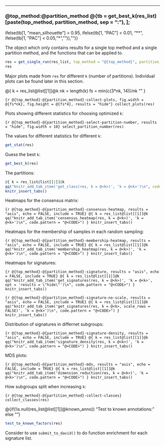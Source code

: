 
---------------------------------------------------

### @{top_method}:@{partition_method} @{tb = get_best_k(res_list)[paste(top_method, partition_method, sep = ":"), ];
ifelse(tb[1, "mean_silhouette"] > 0.95, ifelse(tb[1, "PAC"] < 0.01, "**", ifelse(tb[1, "PAC"] < 0.05, "*", "")), "")}


The object which only contains results for a single top method and a single partition method,
and the functions that can be applied to.

```r
res = get_single_run(res_list, top_method = "@{top_method}", partition_method = "@{partition_method}")
res
```

Major plots made from `res` for different `k` (number of partitions). Individual plots can be found
later in this section.

@{
k = res_list@list[[1]]@k
nk = length(k)
fs = min(c(3*nk, 14))/nk
""
}

```{r @{top_method}-@{partition_method}-collect-plots, fig.width = @{fs*nk}, fig.height = @{fs*4}, results = "hide"}
collect_plots(res)
```

Plots showing different statistics for choosing optimized `k`:

```{r @{top_method}-@{partition_method}-select-partition-number, results = "hide", fig.width = 10}
select_partition_number(res)
```

The values for different statistics for different `k`:

```r
get_stat(res)
```

Guess the best `k`:

```r
get_best_k(res)
```

The partitions:

```r
@{ k = res_list@list[[1]]@k
qq("knitr_add_tab_item('get_class(res, k = @<k>)', 'k = @<k>')\n", code.pattern = "@<CODE>") }
knitr_insert_tabs()
```

Heatmaps for the consensus matrix:

```{r @{top_method}-@{partition_method}-consensus-heatmap, results = "asis", echo = FALSE, include = TRUE}
@{ k = res_list@list[[1]]@k
qq("knitr_add_tab_item('consensus_heatmap(res, k = @<k>)', 'k = @<k>')\n", code.pattern = "@<CODE>") }
knitr_insert_tabs()
```

Heatmaps for the membership of samples in each random sampling:

```{r @{top_method}-@{partition_method}-membership-heatmap, results = "asis", echo = FALSE, include = TRUE}
@{ k = res_list@list[[1]]@k
qq("knitr_add_tab_item('membership_heatmap(res, k = @<k>)', 'k = @<k>')\n", code.pattern = "@<CODE>") }
knitr_insert_tabs()
```

Heatmaps for signatures:

```{r @{top_method}-@{partition_method}-signature, results = "asis", echo = FALSE, include = TRUE}
@{ k = res_list@list[[1]]@k
qq("knitr_add_tab_item('get_signatures(res, k = @<k>)', 'k = @<k>', opt = 'results = \"hide\"')\n", code.pattern = "@<CODE>") }
knitr_insert_tabs()
```

```{r @{top_method}-@{partition_method}-signature-no-scale, results = "asis", echo = FALSE, include = TRUE}
@{ k = res_list@list[[1]]@k
qq("knitr_add_tab_item('get_signatures(res, k = @<k>, scale_rows = FALSE)', 'k = @<k>')\n", code.pattern = "@<CODE>") }
knitr_insert_tabs()
```

Distribution of signatures in differnet subgroups:

```{r @{top_method}-@{partition_method}-signature-density, results = "asis", echo = FALSE, include = TRUE}
@{ k = res_list@list[[1]]@k
qq("knitr_add_tab_item('signature_density(res, k = @<k>)', 'k = @<k>')\n", code.pattern = "@<CODE>") }
knitr_insert_tabs()
```

MDS plots:

```{r @{top_method}-@{partition_method}-mds, results = "asis", echo = FALSE, include = TRUE}
@{ k = res_list@list[[1]]@k
qq("knitr_add_tab_item('dimension_reduction(res, k = @<k>)', 'k = @<k>')\n", code.pattern = "@<CODE>") }
knitr_insert_tabs()
```

How subgroups split when increasing `k`:

```{r @{top_method}-@{partition_method}-collect-classes}
collect_classes(res)
```

@{if(!is.null(res_list@list[[1]]@known_anno)) "Test to known annotations:\n" else ""}

```r
test_to_known_factors(res)
```


Consider to use `submit_to_david()` to do function enrichment for each signature list.
